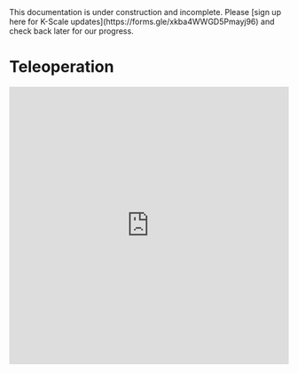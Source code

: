 
<Callout type="warning" emoji="⚠️">
This documentation is under construction and incomplete. Please [sign up here for K-Scale updates](https://forms.gle/xkba4WWGD5Pmayj96) and check back later for our progress.
</Callout>

# Teleoperation



<Bleed>
  <iframe
    src="https://www.youtube.com/embed/tIkKE_aTgEk"
    width="100%"
    height="500px"
    title="Stompy Mini Teleop Demo"
    frameBorder="0"
    allow="accelerometer; autoplay; clipboard-write; encrypted-media; gyroscope; picture-in-picture"
    allowFullScreen
  />
</Bleed>


A minimal implementation of a bi-manual remote robotic teleoperation system using VR hand tracking and camera streaming.


### Setup

```bash
git clone https://github.com/kscalelabs/teleop.git && cd teleop
conda create -y -n teleop python=3.11 && conda activate teleop
make install-dependencies
pip install -r requirements.txt
```

### Scripts
```demo.py``` - POC for integrating PyBullet with Vuer for real-time robot control

```collect.py``` - Data collection script that interfaces with demo.py for video and position collection

### Usage

Start ngrok on the robot computer.

```bash
ngrok http 8012
```

Open the browser app on the HMD and go to the ngrok URL (there will not be any content until you start the server on the robot computer).

#### Teleop
Start the server on the robot computer.

```bash
python demo.py --gui --firmware
```

#### Data Collection
Start the server on the robot computer.

```bash
python collect.py --task_name CONFIG_TASK_NAME --use_firmware True
```

#### Replaying Trajectories
Simply run the following command to replay the recorded trajectories. This currently only works with episodes split into hdf5 and mp4 files.

```bash
python replay.py --dataset_dir PATH/TO/DATASET --episode_idx EPISODE_IDX
```

### Common Issues
#### Large Errors in Robot State and Actions
Check the units, offsets, and any other factors that might be causing the numbers being recorded to be different than you expect. Also, check that the motor configs are correct (signs, offsets, etc). The Robot class has a handy method to test motors. 

```python
robot.test_motors()
```

#### Robot Not Moving
Check that the robot is connected to the firmware and that the firmware is running. Check the status of the can bus and restart if needed.

  ```bash
  sudo ip link show can0
  ```

#### Jerky Robot Movement
Depending on your setup (power supply, battery, etc), check that current draw is not too high. An abnormally high current draw is also indicative of large errors in motor state and actions since we are using a closed loop PD torque controller. 

### Dependencies

- [Vuer](https://github.com/vuer-ai/vuer) is used for visualization
- [PyBullet](https://pybullet.org/wordpress/) is used for IK
- [ngrok](https://ngrok.com/download) is used for networking


### Citation

```
@misc{teleop-2024,
  title={Bi-Manual Remote Robotic Teleoperation},
  author={KScale Labs},
  year={2024},
  url={https://github.com/kscalelabs/teleop}
}
```